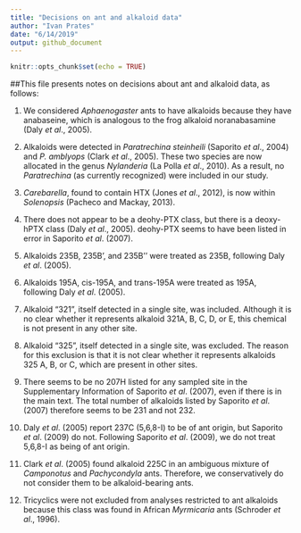 ```yaml
---
title: "Decisions on ant and alkaloid data"
author: "Ivan Prates"
date: "6/14/2019"
output: github_document
---
```


```r
knitr::opts_chunk$set(echo = TRUE)
```

##This file presents notes on decisions about ant and alkaloid data, as follows:

1. We considered _Aphaenogaster_ ants to have alkaloids because they have anabaseine, which is analogous to the frog alkaloid noranabasamine (Daly _et al_., 2005).

2. Alkaloids were detected in _Paratrechina steinheili_ (Saporito _et al_., 2004) and _P. amblyops_ (Clark _et al_., 2005). These two species are now allocated in the genus _Nylanderia_ (La Polla _et al_., 2010). As a result, no _Paratrechina_ (as currently recognized) were included in our study.

3. _Carebarella_, found to contain HTX (Jones _et al_., 2012), is now within _Solenopsis_ (Pacheco and Mackay, 2013).

4. There does not appear to be a deohy-PTX class, but there is a deoxy-hPTX class (Daly _et al_., 2005). deohy-PTX seems to have been listed in error in Saporito _et al_. (2007).

5. Alkaloids 235B, 235B', and 235B'' were treated as 235B, following Daly _et al_. (2005).

6. Alkaloids 195A, cis-195A, and trans-195A were treated as 195A, following Daly _et al_. (2005).

7. Alkaloid "321", itself detected in a single site, was included. Although it is no clear whether it represents alkaloid 321A, B, C, D, or E, this chemical is not present in any other site.

8. Alkaloid "325", itself detected in a single site, was excluded. The reason for this exclusion is that it is not clear whether it represents alkaloids 325 A, B, or C, which are present in other sites.

9. There seems to be no 207H listed for any sampled site in the Supplementary Information of Saporito _et al_. (2007), even if there is in the main text. The total number of alkaloids listed by Saporito _et al_. (2007) therefore seems to be 231 and not 232.

10. Daly _et al_. (2005) report 237C (5,6,8-I) to be of ant origin, but Saporito _et al_. (2009) do not. Following Saporito _et al_. (2009), we do not treat 5,6,8-I as being of ant origin.

11. Clark _et al_. (2005) found alkaloid 225C in an ambiguous mixture of _Camponotus_ and _Pachycondyla_ ants. Therefore, we conservatively do not consider them to be alkaloid-bearing ants. 

12. Tricyclics were not excluded from analyses restricted to ant alkaloids because this class was found in African _Myrmicaria_ ants (Schroder _et al_., 1996).
